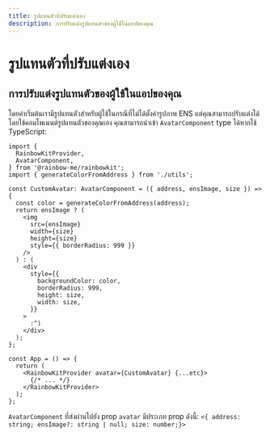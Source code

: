 ```yaml
---
title: รูปแทนตัวที่ปรับแต่งเอง
description: การปรับแต่งรูปแทนตัวของผู้ใช้ในแอปของคุณ
---
```


# รูปแทนตัวที่ปรับแต่งเอง

## การปรับแต่งรูปแทนตัวของผู้ใช้ในแอปของคุณ

โดยค่าเริ่มต้นเรามีรูปแทนตัวสำหรับผู้ใช้ในกรณีที่ไม่ได้ตั้งค่ารูปภาพ ENS แต่คุณสามารถปรับแต่งได้โดยใช้คอมโพเนนต์รูปแทนตัวของคุณเอง คุณสามารถนำเข้า `AvatarComponent` type ได้หากใช้ TypeScript:

```tsx
import {
  RainbowKitProvider,
  AvatarComponent,
} from '@rainbow-me/rainbowkit';
import { generateColorFromAddress } from './utils';

const CustomAvatar: AvatarComponent = ({ address, ensImage, size }) => {
  const color = generateColorFromAddress(address);
  return ensImage ? (
    <img
      src={ensImage}
      width={size}
      height={size}
      style={{ borderRadius: 999 }}
    />
  ) : (
    <div
      style={{
        backgroundColor: color,
        borderRadius: 999,
        height: size,
        width: size,
      }}
    >
      :^)
    </div>
  );
};

const App = () => {
  return (
    <RainbowKitProvider avatar={CustomAvatar} {...etc}>
      {/* ... */}
    </RainbowKitProvider>
  );
};
```

`AvatarComponent` ที่ส่งผ่านไปยัง prop `avatar` มีประเภท prop ดังนี้: `<{ address: string; ensImage?: string | null; size: number;}>`
